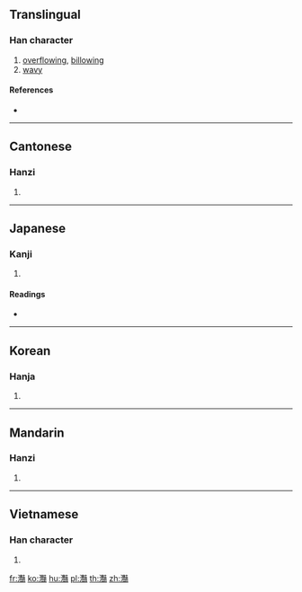 {{also|滟}}
{{character info/new}}
==Translingual==

===Han character===
{{Han char|rn=85|rad=水|as=28|sn=31|four=34117|canj=EUTT|ids=⿰氵豔}}

# [[overflow]]ing, [[billow]]ing
# [[wavy]]

====References====
* {{Han ref|kx=0664.300|dkj=18846|dj=1073.150|hdz=31799.100|uh=7069|ud=28777|bh=F9D0|bd=63952}}

----

==Cantonese==

===Hanzi===
{{yue-hanzi|jyut=|y=yim6}}

# {{defn|lang=yue|sort=水28}}

----

==Japanese==

===Kanji===
{{ja-kanji|grade=|rs=水28}}

# {{defn|lang=ja|sort=水28}}

====Readings====
* {{ja-readings|on=[[えん]] (en)|kun=[[なみ]] (nami)}}

----

==Korean==

===Hanja===
{{ko-hanja|hangeul=염|eumhun=|rv=yeom|mr=yŏm|y=yem}}

# {{defn|lang=ko|sort=水28}}

----

==Mandarin==

===Hanzi===
{{cmn-hanzi|pin=[[huō]] ([[huo1]]), [[yàn]] ([[yan4]])|wg=huo<sup>1</sup>, yen<sup>4</sup>}}

# {{defn|lang=cmn|sort=水28}}

----

==Vietnamese==

===Han character===
{{vi-hantu|[[liễm]]|rs=水28}}

# {{defn|lang=vi|sort=水28}}

[[fr:灩]]
[[ko:灩]]
[[hu:灩]]
[[pl:灩]]
[[th:灩]]
[[zh:灩]]